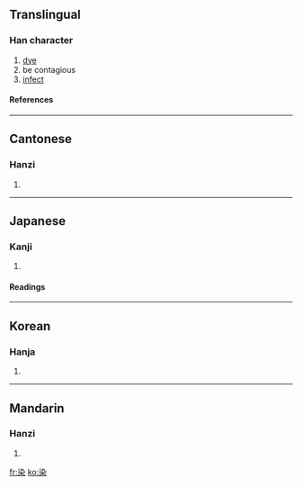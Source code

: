 ==Translingual==
===Han character===
{{Han char|rn=75|rad=木|as=05|sn=9|four=3490<sub>4</sub>|canj=水弓木 (END)}}
# [[dye]]
# be contagious
# [[infect]]
====References====
{{Han ref|kx=0519.040|dkj=14621|dj=0907.030|hdz=21188.070|uh=67D3|ud=26579|bh=AC56|bd=44118}}

----
==Cantonese==
===Hanzi===
{{yue-hanzi|jyut=|y=yim5}}
# {{defn|Cantonese}}

----
==Japanese==
===Kanji===
{{ja-kanji|grade=|rs=木05}}
# {{defn|Japanese}} 
====Readings====
{{ja-readings|on=[[せん]] (sen)|kun=[[そめる]] (someru), [[しみる]] (shimiru), [[そまる]] (somaru)}}

----
==Korean==
===Hanja===
{{ko-hanja|hangeul=[[염]]|eumhun=|rv=yeom|mr=yŏm|y=eym}}
# {{defn|Korean}}

----
==Mandarin==
===Hanzi===
{{cmn-hanzi|pin=[[rǎn]] (ran3)|wg=jan<sup>3</sup>}}
# {{defn|Mandarin}}

[[fr:染]]
[[ko:染]]